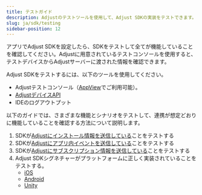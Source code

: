 ```yaml
---
title: テストガイド
description: Adjustのテストツールを使用して、Adjust SDKの実装をテストできます。
slug: ja/sdk/testing
sidebar-position: 12
---
```


アプリでAdjust SDKを設定したら、SDKをテストして全てが機能していることを確認してください。Adjustに用意されているテストコンソールを使用すると、テストデバイスからAdjustサーバーに渡された情報を確認できます。

Adjust SDKをテストするには、以下のツールを使用してください。

- Adjustテストコンソール（[AppView](https://help.adjust.com/ja/article/testing-console)でご利用可能）。
- [AdjustデバイスAPI](/ja/api/device-api)
- IDEのログアウトプット

以下のガイドでは、さまざまな機能とシナリオをテストして、連携が想定どおりに機能していることを確認する方法について説明します。

1. SDKが[Adjustにインストール情報を送信している](/ja/sdk/testing/install-recording)ことをテストする
2. SDKが[Adjustにアプリ内イベントを送信している](/ja/sdk/testing/event-recording)ことをテストする
3. SDKが[Adjustにサブスクリプション情報を送信している](/ja/sdk/testing/subscription-recording)ことをテストする
4. Adjust SDKシグネチャーがプラットフォームに正しく実装されていることをテストする。
   - [iOS](/ja/sdk/ios/integrations/signature-library)
   - [Android](/ja/sdk/android/integrations/signature-library)
   - [Unity](/ja/sdk/unity/integrations/signature-library)
